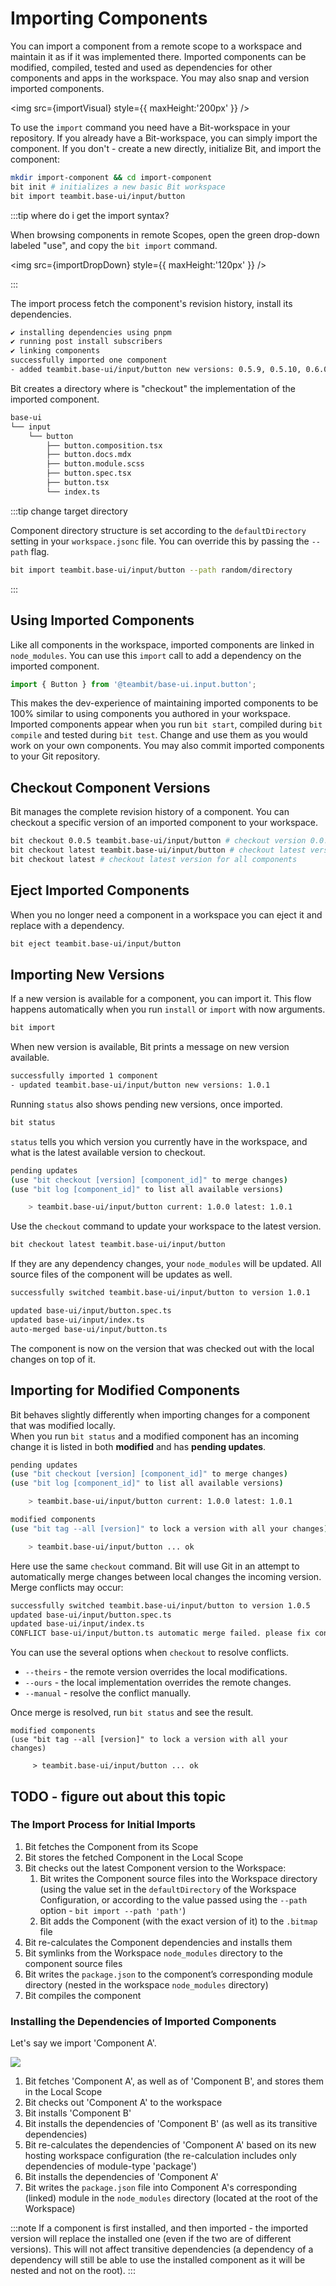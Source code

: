 
# Importing Components

You can import a component from a remote scope to a workspace and maintain it as if it was implemented there. Imported components can be modified, compiled, tested and used as dependencies for other components and apps in the workspace. You may also snap and version imported components.

<img src={importVisual} style={{ maxHeight:'200px' }} />

To use the `import` command you need have a Bit-workspace in your repository. If you already have a Bit-workspace, you can simply import the component. If you don't - create a new directly, initialize Bit, and import the component:

```bash
mkdir import-component && cd import-component
bit init # initializes a new basic Bit workspace
bit import teambit.base-ui/input/button
```

:::tip where do i get the import syntax?

When browsing components in remote Scopes, open the green drop-down labeled "use", and copy the `bit import` command.

<img src={importDropDown} style={{ maxHeight:'120px' }} />

:::

The import process fetch the component's revision history, install its dependencies.

```bash
✔ installing dependencies using pnpm
✔ running post install subscribers
✔ linking components
successfully imported one component
- added teambit.base-ui/input/button new versions: 0.5.9, 0.5.10, 0.6.0, 0.6.2, 0.6.3, 0.6.4, 0.6.5, 0.6.6, 0.6.7, 0.6.8, 0.6.9, 0.6.10, 0.6.11, 0.6.12, 0.7.0, 0.7.1, 0.7.2, 1.0.0, 1.0.1, 1.0.2, 1.0.3, currently used version 1.0.3 
```

Bit creates a directory where is "checkout" the implementation of the imported component.

```bash
base-ui
└── input
    └── button
        ├── button.composition.tsx
        ├── button.docs.mdx
        ├── button.module.scss
        ├── button.spec.tsx
        ├── button.tsx
        └── index.ts
```

:::tip change target directory

Component directory structure is set according to the `defaultDirectory` setting in your `workspace.jsonc` file. You can override this by passing the `--path` flag.

```bash
bit import teambit.base-ui/input/button --path random/directory
```

:::

## Using Imported Components

Like all components in the workspace, imported components are linked in `node_modules`. You can use this `import` call to add a dependency on the imported component.

```javascript
import { Button } from '@teambit/base-ui.input.button';
```

This makes the dev-experience of maintaining imported components to be 100% similar to using components you authored in your workspace.  
Imported components appear when you run `bit start`, compiled during `bit compile` and tested during `bit test`. Change and use them as you would work on your own components. You may also commit imported components to your Git repository.

## Checkout Component Versions

Bit manages the complete revision history of a component. You can checkout a specific version of an imported component to your workspace.

```bash
bit checkout 0.0.5 teambit.base-ui/input/button # checkout version 0.0.5
bit checkout latest teambit.base-ui/input/button # checkout latest version
bit checkout latest # checkout latest version for all components
```

## Eject Imported Components

When you no longer need a component in a workspace you can eject it and replace with a dependency.

```bash
bit eject teambit.base-ui/input/button
```

## Importing New Versions

If a new version is available for a component, you can import it. This flow happens automatically when you run `install` or `import` with now arguments.

```bash
bit import
```

When new version is available, Bit prints a message on new version available.

```bash
successfully imported 1 component
- updated teambit.base-ui/input/button new versions: 1.0.1
```

Running `status` also shows pending new versions, once imported.

```bash
bit status
```

`status` tells you which version you currently have in the workspace, and what is the latest available version to checkout.

```bash
pending updates
(use "bit checkout [version] [component_id]" to merge changes)
(use "bit log [component_id]" to list all available versions)

    > teambit.base-ui/input/button current: 1.0.0 latest: 1.0.1
```

Use the `checkout` command to update your workspace to the latest version.

```bash
bit checkout latest teambit.base-ui/input/button
```

If they are any dependency changes, your `node_modules` will be updated. All source files of the component will be updates as well.

```bash
successfully switched teambit.base-ui/input/button to version 1.0.1

updated base-ui/input/button.spec.ts
updated base-ui/input/index.ts
auto-merged base-ui/input/button.ts
```

The component is now on the version that was checked out with the local changes on top of it.

## Importing for Modified Components

Bit behaves slightly differently when importing changes for a component that was modified locally.  
When you run `bit status` and a modified component has an incoming change it is listed in both **modified** and has **pending updates**.

```bash
pending updates
(use "bit checkout [version] [component_id]" to merge changes)
(use "bit log [component_id]" to list all available versions)

    > teambit.base-ui/input/button current: 1.0.0 latest: 1.0.1

modified components
(use "bit tag --all [version]" to lock a version with all your changes)

    > teambit.base-ui/input/button ... ok
```

Here use the same `checkout` command. Bit will use Git in an attempt to automatically merge changes between local changes the incoming version.  
Merge conflicts may occur:

```bash
successfully switched teambit.base-ui/input/button to version 1.0.5
updated base-ui/input/button.spec.ts
updated base-ui/input/index.ts
CONFLICT base-ui/input/button.ts automatic merge failed. please fix conflicts manually and then tag the results.
```

You can use the several options when `checkout` to resolve conflicts.

- `--theirs` - the remote version overrides the local modifications.
- `--ours` - the local implementation overrides the remote changes.
- `--manual` - resolve the conflict manually.

Once merge is resolved, run `bit status` and see the result.

```status
modified components
(use "bit tag --all [version]" to lock a version with all your changes)

     > teambit.base-ui/input/button ... ok
```

## TODO - figure out about this topic

### The Import Process for Initial Imports

1. Bit fetches the Component from its Scope
1. Bit stores the fetched Component in the Local Scope
1. Bit checks out the latest Component version to the Workspace:
   1. Bit writes the Component source files into the Workspace directory (using the value set in the `defaultDirectory` of the Workspace Configuration, or according to the value passed using the `--path` option - `bit import --path 'path'`)
   1. Bit adds the Component (with the exact version of it) to the `.bitmap` file
1. Bit re-calculates the Component dependencies and installs them
1. Bit symlinks from the Workspace `node_modules` directory to the component source files
1. Bit writes the `package.json` to the component’s corresponding module directory (nested in the workspace `node_modules` directory)
1. Bit compiles the component

### Installing the Dependencies of Imported Components

Let's say we import 'Component A'.

<Image src={importDepsImg} />

1. Bit fetches 'Component A', as well as of 'Component B', and stores them in the Local Scope
2. Bit checks out 'Component A' to the workspace
3. Bit installs 'Component B'
4. Bit installs the dependencies of 'Component B' (as well as its transitive dependencies)
5. Bit re-calculates the dependencies of 'Component A' based on its new hosting workspace configuration (the re-calculation includes only dependencies of module-type 'package')
6. Bit installs the dependencies of 'Component A'
7. Bit writes the `package.json` file into Component A's corresponding (linked) module in the `node_modules` directory (located at the root of the Workspace)

:::note
If a component is first installed, and then imported - the imported version will replace the installed one (even if the two are of different versions).
This will not affect transitive dependencies (a dependency of a dependency will still be able to use the installed component as it will be nested and not on the root).
:::
